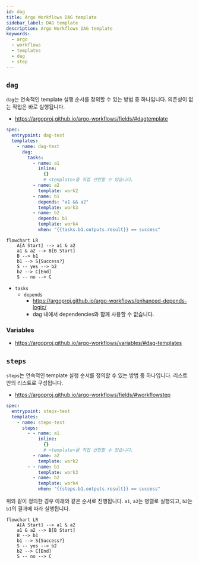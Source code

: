 ```yaml
---
id: dag
title: Argo Workflows DAG template
sidebar_label: DAG template
description: Argo Workflows DAG template
keywords:
  - argo
  - workflows
  - templates
  - dag
  - step
---
```


## `dag`

`dag`는 연속적인 template 실행 순서를 정의할 수 있는 방법 중 하나입니다. 의존성이 없는 작업은 바로 실행됩니다.

- https://argoproj.github.io/argo-workflows/fields/#dagtemplate

```yaml
spec:
  entrypoint: dag-test
  templates:
    - name: dag-test
      dag:
        tasks:
          - name: a1
            inline:
              {}
              # <template>을 직접 선언할 수 있습니다.
          - name: a2
            template: work2
          - name: b1
            depends: "a1 && a2"
            template: work3
          - name: b2
            depends: b1
            template: work4
            when: "{{tasks.b1.outputs.result}} == success"
```

```mermaid
flowchart LR
    A[A Start] --> a1 & a2
    a1 & a2 --> B[B Start]
    B --> b1
    b1 --> S{Success?}
    S -- yes --> b2
    b2 --> C[End]
    S -- no --> C
```

- `tasks`
  - `depends`
    - https://argoproj.github.io/argo-workflows/enhanced-depends-logic/
    - dag 내에서 dependencies와 함께 사용할 수 없습니다.

### Variables

- https://argoproj.github.io/argo-workflows/variables/#dag-templates

## `steps`

`steps`는 연속적인 template 실행 순서를 정의할 수 있는 방법 중 하나입니다. 리스트 안의 리스트로 구성됩니다.

- https://argoproj.github.io/argo-workflows/fields/#workflowstep

```yaml
spec:
  entrypoint: steps-test
  templates:
    - name: steps-test
      steps:
        - - name: a1
            inline:
              {}
              # <template>을 직접 선언할 수 있습니다.
          - name: a2
            template: work2
        - - name: b1
            template: work3
          - name: b2
            template: work4
            when: "{{steps.b1.outputs.result}} == success"
```

위와 같이 정의한 경우 아래와 같은 순서로 진행됩니다. `a1`, `a2`는 병렬로 실행되고, `b2`는 `b1`의 결과에 따라 실행됩니다.

```mermaid
flowchart LR
    A[A Start] --> a1 & a2
    a1 & a2 --> B[B Start]
    B --> b1
    b1 --> S{Success?}
    S -- yes --> b2
    b2 --> C[End]
    S -- no --> C
```
